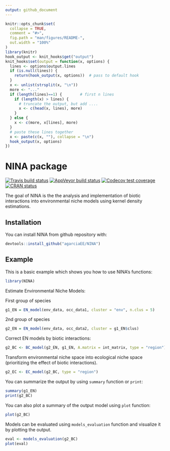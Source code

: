 ```yaml
---
output: github_document
---
```


<!-- README.md is generated from README.Rmd. Please edit that file -->

```r
knitr::opts_chunk$set(
  collapse = TRUE,
  comment = "#>",
  fig.path = "man/figures/README-",
  out.width = "100%"
)
library(knitr)
hook_output <- knit_hooks$get("output")
knit_hooks$set(output = function(x, options) {
  lines <- options$output.lines
  if (is.null(lines)) {
    return(hook_output(x, options))  # pass to default hook
  }
  x <- unlist(strsplit(x, "\n"))
  more <- "..."
  if (length(lines)==1) {        # first n lines
    if (length(x) > lines) {
      # truncate the output, but add ....
      x <- c(head(x, lines), more)
    }
  } else {
    x <- c(more, x[lines], more)
  }
  # paste these lines together
  x <- paste(c(x, ""), collapse = "\n")
  hook_output(x, options)
})
```

# NINA package

<!-- badges: start -->
[![Travis build status](https://travis-ci.com/agarciaEE/NINA.svg?branch=main)](https://travis-ci.com/agarciaEE/NINA)
[![AppVeyor build status](https://ci.appveyor.com/api/projects/status/github/agarciaEE/NINA?branch=main&svg=true)](https://ci.appveyor.com/project/agarciaEE/NINA)
[![Codecov test coverage](https://codecov.io/gh/agarciaEE/NINA/branch/main/graph/badge.svg)](https://codecov.io/gh/agarciaEE/NINA?branch=main)
[![CRAN status](https://www.r-pkg.org/badges/version/NINA)](https://CRAN.R-project.org/package=NINA)
<!-- badges: end -->

The goal of NINA is the the analysis and implementation of biotic interactions into environmental niche models using kernel density estimations. 

## Installation

You can install NINA from github repository with:

``` r
devtools::install_github("agarciaEE/NINA")
```

## Example

This is a basic example which shows you how to use NINA's functions:

```r
library(NINA)
```

Estimate Environmental Niche Models:

First group of species
```r
g1_EN = EN_model(env_data, occ_data1, cluster = "env", n.clus = 5)
```

2nd group of species
```r
g2_EN = EN_model(env_data, occ_data2, cluster = g1_EN$clus)
```

Correct EN models by biotic interactions:

```r
g2_BC <- BC_model(g2_EN, g1_EN, A.matrix = int_matrix, type = "region")

```

Transform environmental niche space into ecological niche space (prioritizing the effect of biotic interactions).

```r
g2_EC <- EC_model(g2_BC, type = "region")
```

You can summarize the output by using `summary` function or `print`:
```r
summary(g1_EN)
print(g2_BC)
```

You can also plot a summary of the output model using `plot` function:

```r
plot(g2_BC)
```

Models can be evaluated using `models_evaluation` function and visualize it by plotting the output.

```r
eval <- models_evaluation(g2_BC)
plot(eval)
```

